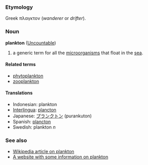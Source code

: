 ===Etymology===
Greek πλαγκτoν (''wanderer'' or ''drifter'').

===Noun===
'''plankton''' ([[Uncountable]])

#a generic term for all the [[microorganism]]s that float in the [[sea]].

====Related terms====
*[[phytoplankton]]
*[[zooplankton]]

==== Translations ====
*Indonesian: plankton
*[[Interlingua]]: [[plancton]]
*Japanese: [[プランクトン]] (purankuton)
*Spanish: [[plancton]]
*Swedish: plankton ''n''

===See also===
*[[w:plankton|Wikipedia article on plankton]]
*[http://mywebpages.comcast.net/kils/ocean/index.htm A website with some information on plankton]